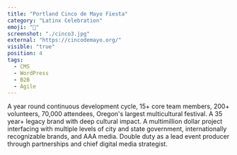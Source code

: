 ```yaml
---
title: "Portland Cinco de Mayo Fiesta"
category: "Latinx Celebration"
emoji: "🌇"
screenshot: "./cinco3.jpg"
external: "https://cincodemayo.org/"
visible: "true"
position: 4
tags:
  - CMS
  - WordPress
  - B2B
  - Agile
---
```


A year round continuous development cycle, 15+ core team members, 200+ volunteers, 70,000 attendees, Oregon's largest multicultural festival. A 35 year+ legacy brand with deep cultural impact. A multimillion dollar project interfacing with multiple levels of city and state government, internationally recognizable brands, and AAA media. Double duty as a lead event producer through partnerships and chief digital media strategist.
